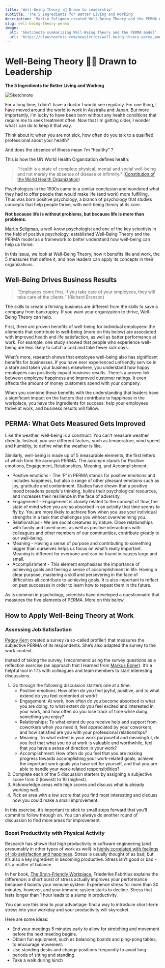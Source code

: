```yaml
---
title: 'Well-Being Theory ✍🏻 Drawn to Leadership'
subtitle: 'The 5 Ingredients for Better Living and Working'
description: 'Martin Seligman created Well-Being Theory and the PERMA model as a framework to better understand how well-being can help us thrive. Learn how leaders can apply these concepts to their organizations.'
slug: well-being-theory-perma
image:
  alt: 'Sketchnote summarizing Well-Being Theory and the PERMA model'
  url: 'https://claushoefele.com/newsletter/well-being-theory-perma.png'
---
```


# Well-Being Theory ✍🏻 Drawn to Leadership

**The 5 Ingredients for Better Living and Working**

![Sketchnote](/newsletter/well-being-theory-perma.png 'Sketchnote')

For a long time, I didn't have a doctor I would see regularly. For one thing, I have moved around the world to work in Australia and Japan. But more importantly, I'm lucky to have been born without any health conditions that require me to seek treatment often. Now that I'm getting older, I wonder what I can do to keep it that way.

Think about it: when you are not sick, how often do you talk to a qualified professional about your health?

And does the absence of illness mean I'm “healthy” ?

This is how the UN World Health Organization defines health:

> “Health is a state of complete physical, mental and social well-being and not merely the absence of disease or infirmity.” ([Constitution of the World Health Organization](https://www.who.int/about/governance/constitution))

Psychologists in the 1990s came to a similar conclusion and wondered what they had to offer people that would make life (and work) more fulfilling. Thus was born positive psychology, a branch of psychology that studies concepts that help people thrive, with well-being theory at its core.

**Not because life is without problems, but because life is more than problems.**

[Martin Seligman](https://ppc.sas.upenn.edu), a well-know psychologist and one of the key scientists in the field of positive psychology, established Well-Being Theory and the PERMA model as a framework to better understand how well-being can help us thrive.

In this issue, we look at Well-Being Theory, how it benefits life and work, the 5 measures that define it, and how leaders can apply its concepts in their organizations.

<SubscribeBox />

## Well-Being Drives Business Results

> “Employees come first. If you take care of your employees, they will take care of the clients.”
> (Richard Branson)

The skills to create a thriving business are different from the skills to save a company from bankruptcy. If you want your organization to thrive, Well-Being Theory can help.

First, there are proven benefits of well-being for individual employees: the elements that contribute to well-being (more on this below) are associated with improved health and life satisfaction, as well as better performance at work. For example, one study showed that people who experience well-being are less likely to catch a cold and take fewer sick days.

What’s more, research shows that employee well-being also has significant benefits for businesses. If you have ever experienced unfriendly service in a store and taken your business elsewhere, you understand how happy employees can positively impact business results. There’s a proven link between employee happiness and improved customer ratings. It even affects the amount of money customers spend with your company.

When you combine these benefits with the understanding that leaders have a significant impact on the factors that contribute to happiness in the workplace, you have the ingredients for success: help your employees thrive at work, and business results will follow.

## PERMA: What Gets Measured Gets Improved

Like the weather, well-being is a construct. You can't measure weather directly. Instead, you use different factors, such as temperature, wind speed and humidity, to define what the weather is like.

Similarly, well-being is made up of 5 measurable elements, the first letters of which form the acronym PERMA. The acronym stands for Positive emotions, Engagement, Relationships, Meaning, and Accomplishment:

- Positive emotions - The 'P' in PERMA stands for positive emotions and includes happiness, but also a range of other pleasant emotions such as joy, gratitude and contentment. Studies have shown that a positive mood broadens people's thinking, builds their psychological resources, and increases their resilience in the face of adversity.
- Engagement - Engagement is closely related to the concept of flow, the state of mind when you are so absorbed in an activity that time seems to fly by. You are more likely to achieve flow when you use your individual strengths in a task that challenges you without overwhelming you.
- Relationships - We are social creatures by nature. Close relationships with family and loved ones, as well as positive interactions with colleagues and other members of our communities, contribute greatly to our well-being.
- Meaning - Having a sense of purpose and contributing to something bigger than ourselves helps us focus on what’s really important. Meaning is different for everyone and can be found in causes large and small.
- Accomplishment - This element emphasises the importance of achieving goals and feeling a sense of accomplishment in life. Having a clear purpose, mastering a skill and persevering in the face of difficulties all contribute to achieving goals. It is also important to reflect on past successes in order to learn how to repeat them in the future.

As is common in psychology, scientists have developed a questionnaire that measures the five elements of PERMA. More on this below.

## How to Apply Well-Being Theory at Work

### Assessing Job Satisfaction

[Peggy Kern](https://www.peggykern.org) created a survey (a so-called profiler) that measures the subjective PERMA of its respondents. She’s also adapted the survey to the work context.

Instead of taking the survey, I recommend using the survey questions as a reflection exercise (an approach that I learned from [Markus Ebner](https://www.ebner-team.com)). It’s a helpful tool in 1:1s with colleagues and team members to start interesting discussions.

1. Go through the following discussion starters one at a time:
   - Positive emotions: How often do you feel joyful, positive, and to what extend do you feel contented at work?
   - Engagement: At work, how often do you become absorbed in what you are doing, to what extent do you feel excited and interested in your work, and how often do you lose track of time while doing something you enjoy?
   - Relationships: To what extent do you receive help and support from coworkers when you need it, feel appreciated by your coworkers, and how satisfied are you with your professional relationships?
   - Meaning: To what extent is your work purposeful and meaningful, do you feel that what you do at work is valuable and worthwhile, feel that you have a sense of direction in your work?
   - Accomplishment: How often do you feel that you are making progress towards accomplishing your work-related goals, achieve the important work goals you have set for yourself, and that you are able to handle your work-related responsibilities?
1. Complete each of the 5 discussion starters by assigning a subjective score from 0 (lowest) to 10 (highest).
1. Acknowledge areas with high scores and discuss what is already working well.
1. Pick an area with a low score that you find most interesting and discuss how you could make a small improvement.

In this exercise, it’s important to stick to small steps forward that you’ll commit to follow through on. You can always do another round of discussion to find more areas for improvement.

### Boost Productivity with Physical Activity

Research has shown that high productivity in software engineering (and presumably in other types of work as well) is [highly correlated with feelings of job satisfaction and happiness](https://queue.acm.org/detail.cfm?id=3454124). Stress is usually thought of as bad, but it’s also a key ingredient in becoming productive. Stress isn’t good or bad - it’s a matter of balance.

In her book, [The Brain-Friendly Workplace](https://www.goodreads.com/en/book/show/60660138), Friederike Fabritius explains the difference: a short burst of stress actually improves your performance because it boosts your immune system. Experience stress for more than 30 minutes, however, and your immune system starts to decline. Stress that lasts longer than 1 hour leads to a slump in productivity.

You can use this idea to your advantage: find a way to introduce short-term stress into your workday and your productivity will skyrocket.

Here are some ideas:

- End your meetings 5 minutes early to allow for stretching and movement before the next meeting begins.
- Obtain fun equipment, such as balancing boards and ping-pong tables, to encourage movement.
- Use standing desks and change positions frequently to avoid long periods of sitting and standing.
- Take a walk during lunch
